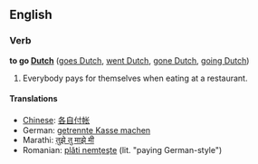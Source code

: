 ==English==
===Verb===
'''to go [[Dutch]]''' ([[goes Dutch]], [[went Dutch]], [[gone Dutch]], [[going Dutch]])

#Everybody pays for themselves when eating at a restaurant.

====Translations====
*[[Chinese]]: [[各自付帐]]
*German: [[getrennte Kasse machen]]
*Marathi: [[तुझे तु माझे मी]]
*Romanian: [[plăti nemţeşte]] (lit. "paying German-style")